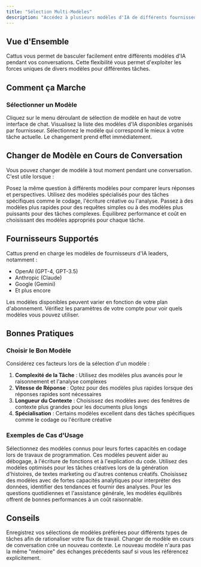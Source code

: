```yaml
---
title: "Sélection Multi-Modèles"
description: "Accédez à plusieurs modèles d'IA de différents fournisseurs dans une seule conversation"
---
```


## Vue d'Ensemble

Cattus vous permet de basculer facilement entre différents modèles d'IA pendant vos conversations. Cette flexibilité vous permet d'exploiter les forces uniques de divers modèles pour différentes tâches.

## Comment ça Marche

### Sélectionner un Modèle

<Steps>
  <Step title="Ouvrir le Sélecteur de Modèle">
    Cliquez sur le menu déroulant de sélection de modèle en haut de votre interface de chat.
  </Step>

  <Step title="Parcourir les Modèles Disponibles">
    Visualisez la liste des modèles d'IA disponibles organisés par fournisseur.
  </Step>

  <Step title="Choisir Votre Modèle">
    Sélectionnez le modèle qui correspond le mieux à votre tâche actuelle. Le changement prend effet immédiatement.
  </Step>
</Steps>

## Changer de Modèle en Cours de Conversation

Vous pouvez changer de modèle à tout moment pendant une conversation. C'est utile lorsque :

<CardGroup cols={2}>
  <Card title="Comparer les Réponses" icon="scale-balanced">
    Posez la même question à différents modèles pour comparer leurs réponses et perspectives.
  </Card>
  <Card title="Forces Spécifiques aux Tâches" icon="trophy">
    Utilisez des modèles spécialisés pour des tâches spécifiques comme le codage, l'écriture créative ou l'analyse.
  </Card>
  <Card title="Optimisation des Performances" icon="gauge-high">
    Passez à des modèles plus rapides pour des requêtes simples ou à des modèles plus puissants pour des tâches complexes.
  </Card>
  <Card title="Gestion des Coûts" icon="coins">
    Équilibrez performance et coût en choisissant des modèles appropriés pour chaque tâche.
  </Card>
</CardGroup>

## Fournisseurs Supportés

Cattus prend en charge les modèles de fournisseurs d'IA leaders, notamment :

- OpenAI (GPT-4, GPT-3.5)
- Anthropic (Claude)
- Google (Gemini)
- Et plus encore

<Info>
Les modèles disponibles peuvent varier en fonction de votre plan d'abonnement. Vérifiez les paramètres de votre compte pour voir quels modèles vous pouvez utiliser.
</Info>

## Bonnes Pratiques

### Choisir le Bon Modèle

Considérez ces facteurs lors de la sélection d'un modèle :

1. **Complexité de la Tâche** : Utilisez des modèles plus avancés pour le raisonnement et l'analyse complexes
2. **Vitesse de Réponse** : Optez pour des modèles plus rapides lorsque des réponses rapides sont nécessaires
3. **Longueur du Contexte** : Choisissez des modèles avec des fenêtres de contexte plus grandes pour les documents plus longs
4. **Spécialisation** : Certains modèles excellent dans des tâches spécifiques comme le codage ou l'écriture créative

### Exemples de Cas d'Usage

<Accordion title="Génération de Code">
  Sélectionnez des modèles connus pour leurs fortes capacités en codage lors de travaux de programmation. Ces modèles peuvent aider au débogage, à l'écriture de fonctions et à l'explication du code.
</Accordion>

<Accordion title="Écriture Créative">
  Utilisez des modèles optimisés pour les tâches créatives lors de la génération d'histoires, de textes marketing ou d'autres contenus créatifs.
</Accordion>

<Accordion title="Analyse de Données">
  Choisissez des modèles avec de fortes capacités analytiques pour interpréter des données, identifier des tendances et fournir des analyses.
</Accordion>

<Accordion title="Conversation Générale">
  Pour les questions quotidiennes et l'assistance générale, les modèles équilibrés offrent de bonnes performances à un coût raisonnable.
</Accordion>

## Conseils

<Tip>
Enregistrez vos sélections de modèles préférées pour différents types de tâches afin de rationaliser votre flux de travail.
</Tip>

<Warning>
Changer de modèle en cours de conversation crée un nouveau contexte. Le nouveau modèle n'aura pas la même "mémoire" des échanges précédents sauf si vous les référencez explicitement.
</Warning>
